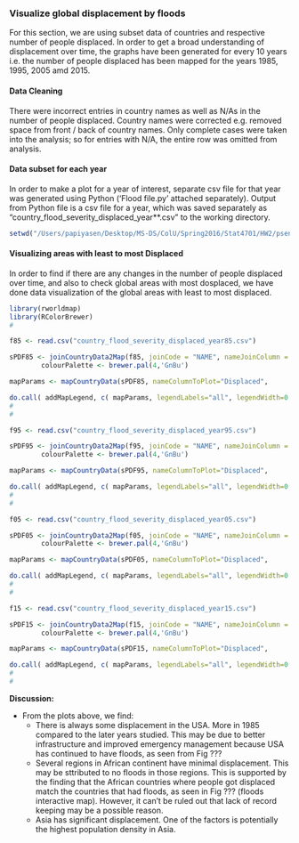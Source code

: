 
### **Visualize global displacement by floods**

For this section, we are using subset data of countries and respective number of people displaced. In order to get a broad understanding of displacement over time, the graphs have been generated for every 10 years i.e. the number of people displaced has been mapped for the years 1985, 1995, 2005 amd 2015.


#### Data Cleaning

There were incorrect entries in country names as well as N/As in the number of people displaced. Country names were corrected e.g. removed space from front / back of country names. Only complete cases were taken into the analysis; so for entries with N/A, the entire row was omitted from analysis.


#### Data subset for each year

In order to make a plot for a year of interest, separate csv file for that year was generated using Python ('Flood file.py' attached separately). Output from Python file is a csv file for a year, which was saved separately as "country_flood_severity_displaced_year**.csv" to the working directory. 

```r
setwd("/Users/papiyasen/Desktop/MS-DS/ColU/Spring2016/Stat4701/HW2/psen_globalmap_displaced")
```

####  Visualizing areas with least to most Displaced

In order to find if there are any changes in the number of people displaced over time, and also to check global areas with most dosplaced, we have done data visualization of the global areas with least to most displaced.
```r

library(rworldmap)
library(RColorBrewer)
#

```

```r
f85 <- read.csv("country_flood_severity_displaced_year85.csv")

sPDF85 <- joinCountryData2Map(f85, joinCode = "NAME", nameJoinColumn = "Country")
        colourPalette <- brewer.pal(4,'GnBu')
```

```r
mapParams <- mapCountryData(sPDF85, nameColumnToPlot="Displaced",           colourPalette=colourPalette, catMethod=c(0,0.5e+06,1e+06,1.5e+06,2e+06),addLegend=FALSE, mapTitle = "Displaced by floods in 1985")

do.call( addMapLegend, c( mapParams, legendLabels="all", legendWidth=0.5))
#
#

```


```r
f95 <- read.csv("country_flood_severity_displaced_year95.csv")

sPDF95 <- joinCountryData2Map(f95, joinCode = "NAME", nameJoinColumn = "Country")
        colourPalette <- brewer.pal(4,'GnBu')

```

```r
mapParams <- mapCountryData(sPDF95, nameColumnToPlot="Displaced",           colourPalette=colourPalette, catMethod=c(0,0.5e+06,1e+06,1.5e+06,2e+06),addLegend=FALSE, mapTitle = "Displaced by floods in 1995")

do.call( addMapLegend, c( mapParams, legendLabels="all", legendWidth=0.5))
#
#

```


```r
f05 <- read.csv("country_flood_severity_displaced_year05.csv")

sPDF05 <- joinCountryData2Map(f05, joinCode = "NAME", nameJoinColumn = "Country")
        colourPalette <- brewer.pal(4,'GnBu')
```

```r
mapParams <- mapCountryData(sPDF05, nameColumnToPlot="Displaced",           colourPalette=colourPalette, catMethod=c(0,0.5e+06,1e+06,1.5e+06,2e+06),addLegend=FALSE, mapTitle = "Displaced by floods in 2005")

do.call( addMapLegend, c( mapParams, legendLabels="all", legendWidth=0.5))
#
#
```


```r
f15 <- read.csv("country_flood_severity_displaced_year15.csv")

sPDF15 <- joinCountryData2Map(f15, joinCode = "NAME", nameJoinColumn = "Country")
        colourPalette <- brewer.pal(4,'GnBu')
```

```r
mapParams <- mapCountryData(sPDF15, nameColumnToPlot="Displaced",           colourPalette=colourPalette, catMethod=c(0,0.5e+06,1e+06,1.5e+06,2e+06),addLegend=FALSE, mapTitle = "Displaced by floods in 2015")

do.call( addMapLegend, c( mapParams, legendLabels="all", legendWidth=0.5))
#
#

```

**Discussion:**

* From the plots above, we find:
    + There is always some displacement in the USA. More in 1985 compared to the later years studied. This may be due to better infrastructure and improved emergency management because USA has continued to have floods, as seen from Fig ???  
    + Several regions in African continent have minimal displacement. This may be sttributed to no floods in those regions. This is supported by the finding that the African countries where people got displaced match the countries that had floods, as seen in Fig ??? (floods interactive map). However, it can't be ruled out that lack of record keeping may be a possible reason.  
    + Asia has significant displacement. One of the factors is potentially the highest population density in Asia.

